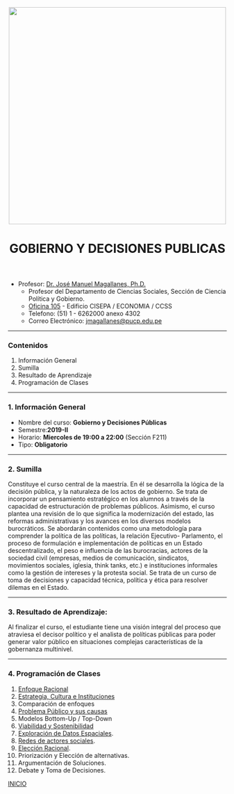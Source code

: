 <center><img src="https://github.com/PoliticayGobiernoPUCP/estadistica_anapol2/raw/master/PICS/LOGO_PUCP.png" width="500"></center>

<center> <header><h1>GOBIERNO Y DECISIONES PUBLICAS</h1>  </header></center>

* Profesor:  <a href="http://www.pucp.edu.pe/profesor/jose-manuel-magallanes/" target="_blank">Dr. José Manuel Magallanes, Ph.D.</a> <br>
    - Profesor del Departamento de Ciencias Sociales, Sección de Ciencia Política y Gobierno.
    - [Oficina 105](https://goo.gl/maps/xuGeG6o9di1i1y5m6) - Edificio CISEPA / ECONOMIA / CCSS
    - Telefono: (51) 1 - 6262000 anexo 4302
    - Correo Electrónico: [jmagallanes@pucp.edu.pe](mailto:jmagallanes@pucp.edu.pe)
    
-----


<a id='beginning'></a>

### Contenidos


1. Información General
2. Sumilla
3. Resultado de Aprendizaje
4. Programación de Clases
   

____

<a id='part1'></a>

### 1. Información General


* Nombre del curso: **Gobierno y Decisiones Públicas**
* Semestre:**2019-II**
* Horario: **Miercoles de 19:00 a 22:00** (Sección F211)
* Tipo: **Obligatorio** 

 
____
<a id='part2'></a>

### 2. Sumilla

Constituye el curso central de la maestría. En él se desarrolla la lógica de la decisión pública, y la naturaleza de los actos de gobierno. Se trata de incorporar un pensamiento estratégico en los alumnos a través de la capacidad de estructuración de problemas públicos. Asimismo, el curso plantea una revisión de lo que significa la modernización del estado, las reformas administrativas y los avances en los diversos modelos burocráticos. Se abordarán contenidos como una metodología para comprender la política de las políticas, la relación Ejecutivo- Parlamento, el proceso de formulación e implementación de políticas en un Estado descentralizado, el peso e influencia de las burocracias, actores de la sociedad civil (empresas, medios de comunicación, sindicatos, movimientos sociales, iglesia, think tanks, etc.) e instituciones informales como la gestión de intereses y la protesta social. Se trata de un curso de toma de decisiones y capacidad técnica, política y ética para resolver dilemas en el Estado.


____
<a id='part3'></a>

### 3. Resultado de Aprendizaje:

Al finalizar el curso, el estudiante tiene una visión integral del proceso que atraviesa el decisor político y el analista de políticas públicas para poder generar valor público en situaciones complejas características de la gobernanza multinivel.


____
<a id='part4'></a>

### 4. Programación de Clases

1. [Enfoque Racional](https://htmlpreview.github.io/?https://github.com/PoliticayGobiernoPUCP/Gob_TomaDeDecisiones/blob/master/racionalidad.html)
2. [Estrategia, Cultura e Instituciones](https://htmlpreview.github.io/?https://github.com/PoliticayGobiernoPUCP/Gob_TomaDeDecisiones/blob/master/otrosModelos.html)
3. Comparación de enfoques
4. [Problema Público y sus causas](https://mm.tt/1146398385?t=IbtLBHShpp)
5. Modelos Bottom-Up / Top-Down
6. [Viabilidad y Sostenibilidad](https://htmlpreview.github.io/?https://github.com/PoliticayGobiernoPUCP/Gob_TomaDeDecisiones/blob/master/viabilidad.html)
7. [Exploración de Datos Espaciales](https://escience.washington.edu/research-project/opening-data-peru/). 
8. [Redes de actores sociales](http://rpubs.com/jmagallanes/redes).
9. [Elección Racional](https://docs.google.com/presentation/d/1tPbO55I2odUsL5Fi3flZQ26M8lCijSTtS-Egc7Ld7Rs/edit?usp=sharing).
10. Priorización y Elección de alternativas.
11. Argumentación de Soluciones.
12. Debate y Toma de Decisiones.





[INICIO](#beginning)